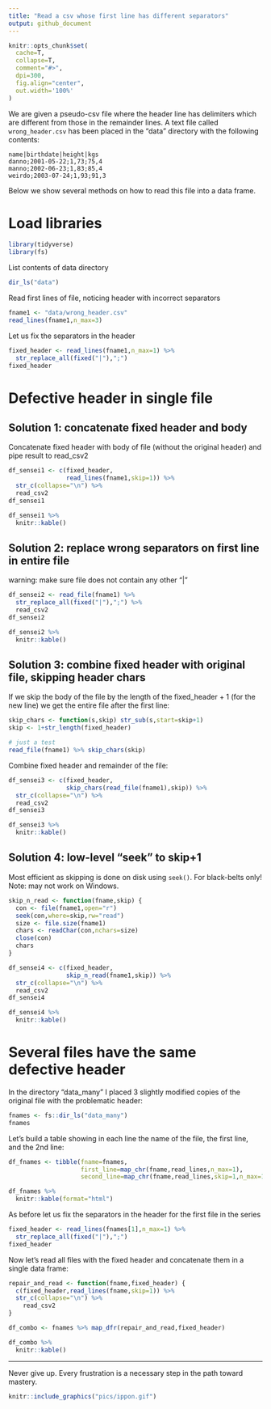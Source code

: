 ```yaml
---
title: "Read a csv whose first line has different separators"
output: github_document
---
```


```r
knitr::opts_chunk$set(
  cache=T,
  collapse=T,
  comment="#>",
  dpi=300,
  fig.align="center",
  out.width='100%'
)
```

We are given a pseudo-csv file where the header line has delimiters which are different from those in the remainder lines. A text file called `wrong_header.csv` has been placed in the "data" directory with the following contents:

```
name|birthdate|height|kgs
danno;2001-05-22;1,73;75,4
manno;2002-06-23;1,83;85,4
weirdo;2003-07-24;1,93;91,3
```

Below we show several methods on how to read this file into a data frame.

# Load libraries

```r
library(tidyverse)
library(fs)
```

List contents of data directory

```r
dir_ls("data")
```

Read first lines of file, noticing header with incorrect separators

```r
fname1 <- "data/wrong_header.csv"
read_lines(fname1,n_max=3)
```

Let us fix the separators in the header

```r
fixed_header <- read_lines(fname1,n_max=1) %>%
  str_replace_all(fixed("|"),";")
fixed_header
```

# Defective header in single file

## Solution 1: concatenate fixed header and body

Concatenate fixed header with body of file (without the original header) and pipe result to read_csv2

```r
df_sensei1 <- c(fixed_header,
                read_lines(fname1,skip=1)) %>%
  str_c(collapse="\n") %>%
  read_csv2
df_sensei1
```

```r
df_sensei1 %>%
  knitr::kable()
```

## Solution 2: replace wrong separators on first line in entire file

warning: make sure file does not contain any other "|" 

```r
df_sensei2 <- read_file(fname1) %>%
  str_replace_all(fixed("|"),";") %>%
  read_csv2
df_sensei2
```

```r
df_sensei2 %>%
  knitr::kable()
```

## Solution 3: combine fixed header with original file, skipping header chars

If we skip the body of the file by the length of the fixed_header + 1 (for the new line) we get the entire file after the first line:

```r
skip_chars <- function(s,skip) str_sub(s,start=skip+1)
skip <- 1+str_length(fixed_header)

# just a test
read_file(fname1) %>% skip_chars(skip)
```

Combine fixed header and remainder of the file:
   
```r
df_sensei3 <- c(fixed_header,
                skip_chars(read_file(fname1),skip)) %>%
  str_c(collapse="\n") %>%
  read_csv2
df_sensei3
```

```r
df_sensei3 %>%
  knitr::kable()
```

## Solution 4: low-level "seek" to skip+1

Most efficient as skipping is done on disk using `seek()`. For black-belts only! Note: may not work on Windows.

```r
skip_n_read <- function(fname,skip) {
  con <- file(fname1,open="r")
  seek(con,where=skip,rw="read")
  size <- file.size(fname1)
  chars <- readChar(con,nchars=size)
  close(con)
  chars
}

df_sensei4 <- c(fixed_header,
                skip_n_read(fname1,skip)) %>%
  str_c(collapse="\n") %>%
  read_csv2
df_sensei4
```
```r
df_sensei4 %>%
  knitr::kable()
```

# Several files have the same defective header

In the directory "data_many" I placed 3 slightly modified copies of the original file with the problematic header:

```r
fnames <- fs::dir_ls("data_many")
fnames
```

Let's build a table showing in each line the name of the file, the first line, and the 2nd line:

```r
df_fnames <- tibble(fname=fnames,
                    first_line=map_chr(fname,read_lines,n_max=1),
                    second_line=map_chr(fname,read_lines,skip=1,n_max=1))
```

```r
df_fnames %>%
  knitr::kable(format="html")
```

As before let us fix the separators in the header for the first file in the series

```r
fixed_header <- read_lines(fnames[1],n_max=1) %>%
  str_replace_all(fixed("|"),";")
fixed_header
```

Now let's read all files with the fixed header and concatenate them in a single data frame:

```r
repair_and_read <- function(fname,fixed_header) {
  c(fixed_header,read_lines(fname,skip=1)) %>%
  str_c(collapse="\n") %>%
    read_csv2
}

df_combo <- fnames %>% map_dfr(repair_and_read,fixed_header)
```

```r
df_combo %>%
  knitr::kable()
```

***

Never give up. Every frustration is a necessary step in the path toward mastery.

```r
knitr::include_graphics("pics/ippon.gif")
```

